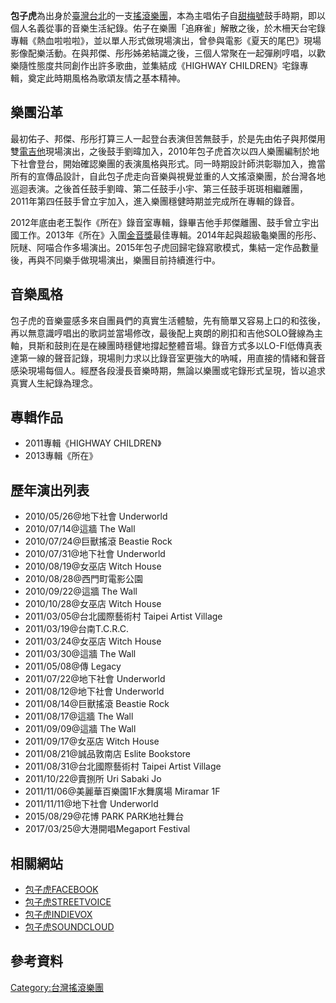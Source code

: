 {{Multiple issues|
{{unreferenced|time=2020-09-09}}
{{autobiography|time=2020-09-09}}
}}
'''包子虎'''為出身於[[臺灣|臺灣]][[台北|台北]]的一支[[搖滾|搖滾]][[樂團|樂團]]，本為主唱佑子自[[甜梅號|甜梅號]]鼓手時期，即以個人名義從事的音樂生活紀錄。佑子在樂團「追麻雀」解散之後，於木柵天台宅錄專輯《熱血啦啦啦》，並以單人形式做現場演出，曾參與電影《夏天的尾巴》現場影像配樂活動。在與邦傑、彤彤姊弟結識之後，三個人常聚在一起彈刷哼唱，以歡樂隨性態度共同創作出許多歌曲，並集結成《HIGHWAY CHILDREN》宅錄專輯，奠定此時期風格為歌頌友情之基本精神。 

==樂團沿革==
最初佑子、邦傑、彤彤打算三人一起登台表演但苦無鼓手，於是先由佑子與邦傑用雙[[電吉他|電吉他]]現場演出，之後鼓手劉暐加入，2010年包子虎首次以四人樂團編制於地下社會登台，開始確認樂團的表演風格與形式。同一時期設計師洪彰聯加入，擔當所有的宣傳品設計，自此包子虎走向音樂與視覺並重的人文搖滾樂團，於台灣各地巡迴表演。之後首任鼓手劉暐、第二任鼓手小宇、第三任鼓手斑斑相繼離團，2011年第四任鼓手曾立宇加入，進入樂團穩健時期並完成所在專輯的錄音。

2012年底由老王製作《所在》錄音室專輯，錄畢吉他手邦傑離團、鼓手曾立宇出國工作。2013年《所在》入圍[[金音獎|金音獎]]最佳專輯。2014年起與超級龜樂團的彤彤、阮瞇、阿喵合作多場演出。2015年包子虎回歸宅錄寫歌模式，集結一定作品數量後，再與不同樂手做現場演出，樂團目前持續進行中。

==音樂風格==
包子虎的音樂靈感多來自團員們的真實生活體驗，先有簡單又容易上口的和弦後，再以無意識哼唱出的歌詞並當場修改，最後配上爽朗的刷扣和吉他SOLO聲線為主軸，貝斯和鼓則在是在練團時穩健地撐起整體音場。錄音方式多以LO-FI低傳真表達第一線的聲音記錄，現場則力求以比錄音室更強大的吶喊，用直接的情緒和聲音感染現場每個人。經歷各段漫長音樂時期，無論以樂團或宅錄形式呈現，皆以追求真實人生紀錄為理念。

==專輯作品==
*2011專輯《HIGHWAY CHILDREN》
*2013專輯《所在》

==歷年演出列表==
* 2010/05/26@地下社會 Underworld
* 2010/07/14@這牆 The Wall
* 2010/07/24@巨獸搖滾 Beastie Rock
* 2010/07/31@地下社會 Underworld
* 2010/08/19@女巫店 Witch House
* 2010/08/28@西門町電影公園
* 2010/09/22@這牆 The Wall
* 2010/10/28@女巫店 Witch House
* 2011/03/05@台北國際藝術村 Taipei Artist Village
* 2011/03/19@台南T.C.R.C.
* 2011/03/24@女巫店 Witch House
* 2011/03/30@這牆 The Wall
* 2011/05/08@傳 Legacy
* 2011/07/22@地下社會 Underworld
* 2011/08/12@地下社會 Underworld
* 2011/08/14@巨獸搖滾 Beastie Rock
* 2011/08/17@這牆 The Wall
* 2011/09/09@這牆 The Wall
* 2011/09/17@女巫店 Witch House
* 2011/08/21@誠品敦南店 Eslite Bookstore
* 2011/08/31@台北國際藝術村 Taipei Artist Village
* 2011/10/22@賣捌所 Uri Sabaki Jo
* 2011/11/06@美麗華百樂園1F水舞廣場 Miramar 1F
* 2011/11/11@地下社會 Underworld
* 2015/08/29@花博 PARK PARK地社舞台
* 2017/03/25@大港開唱Megaport Festival

==相關網站==
*[https://www.facebook.com/bowztiger 包子虎FACEBOOK]
*[http://tw.streetvoice.com/yoztiger 包子虎STREETVOICE] {{Wayback|url=http://tw.streetvoice.com/yoztiger |date=20160910033212 }}
*[https://web.archive.org/web/20131107173350/http://www.indievox.com/yoztiger 包子虎INDIEVOX]
*[https://soundcloud.com/bowztiger 包子虎SOUNDCLOUD] {{Wayback|url=https://soundcloud.com/bowztiger |date=20160304124103 }}

==參考資料==
<references />

[[Category:台灣搖滾樂團|Category:台灣搖滾樂團]]